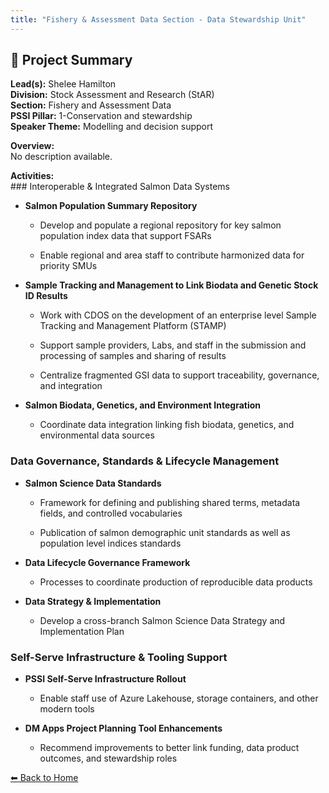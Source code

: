 ---
title: "Fishery & Assessment Data Section - Data Stewardship Unit"
---

## 🧬 Project Summary

**Lead(s):** Shelee Hamilton  
**Division:** Stock Assessment and Research (StAR)  
**Section:** Fishery and Assessment Data  
**PSSI Pillar:** 1-Conservation and stewardship  
**Speaker Theme:** Modelling and decision support  

**Overview:**  
No description available.   

**Activities:**  
### Interoperable & Integrated Salmon Data Systems
- **Salmon Population Summary Repository**
    - Develop and populate a regional repository for key salmon population index data that support FSARs
    - Enable regional and area staff to contribute harmonized data for priority SMUs
- **Sample Tracking and Management to Link Biodata and Genetic Stock ID Results**
    - Work with CDOS on the development of an enterprise level Sample Tracking and Management Platform (STAMP)
    - Support sample providers, Labs, and staff in the submission and processing of samples and sharing of results
    - Centralize fragmented GSI data to support traceability, governance, and integration
- **Salmon Biodata, Genetics, and Environment Integration**
    - Coordinate data integration linking fish biodata, genetics, and environmental data sources

### Data Governance, Standards & Lifecycle Management
- **Salmon Science Data Standards**
    - Framework for defining and publishing shared terms, metadata fields, and controlled vocabularies
    - Publication of salmon demographic unit standards as well as population level indices standards
- **Data Lifecycle Governance Framework**
    - Processes to coordinate production of reproducible data products
- **Data Strategy & Implementation**
    - Develop a cross-branch Salmon Science Data Strategy and Implementation Plan

### Self-Serve Infrastructure & Tooling Support
- **PSSI Self-Serve Infrastructure Rollout**
    - Enable staff use of Azure Lakehouse, storage containers, and other modern tools
- **DM Apps Project Planning Tool Enhancements**
    - Recommend improvements to better link funding, data product outcomes, and stewardship roles

[⬅ Back to Home](../index.qmd)
